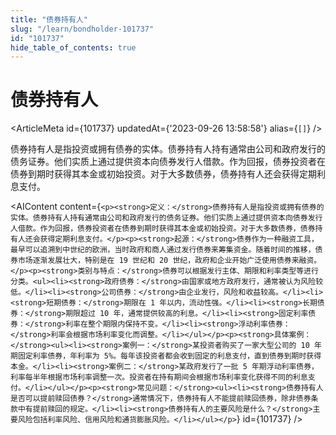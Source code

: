 ```yaml
---
title: "债券持有人"
slug: "/learn/bondholder-101737"
id: "101737"
hide_table_of_contents: true
---
```



# 债券持有人

<ArticleMeta id={101737} updatedAt={'2023-09-26 13:58:58'} alias={`[]`} />
<div className='border-solid border-b border-t-0 my-4 border-[var(--ifm-color-gray-300)]' />

债券持有人是指投资或拥有债券的实体。债券持有人持有通常由公司和政府发行的债务证券。他们实质上通过提供资本向债券发行人借款。作为回报，债券投资者在债券到期时获得其本金或初始投资。对于大多数债券，债券持有人还会获得定期利息支付。

<AIContent content={`<p><strong>定义：</strong>债券持有人是指投资或拥有债券的实体。债券持有人持有通常由公司和政府发行的债务证券。他们实质上通过提供资本向债券发行人借款。作为回报，债券投资者在债券到期时获得其本金或初始投资。对于大多数债券，债券持有人还会获得定期利息支付。</p><p><strong>起源：</strong>债券作为一种融资工具，最早可以追溯到中世纪的欧洲，当时政府和商人通过发行债券来筹集资金。随着时间的推移，债券市场逐渐发展壮大，特别是在 19 世纪和 20 世纪，政府和企业开始广泛使用债券来融资。</p><p><strong>类别与特点：</strong>债券可以根据发行主体、期限和利率类型等进行分类。<ul><li><strong>政府债券：</strong>由国家或地方政府发行，通常被认为风险较低。</li><li><strong>公司债券：</strong>由企业发行，风险和收益较高。</li><li><strong>短期债券：</strong>期限在 1 年以内，流动性强。</li><li><strong>长期债券：</strong>期限超过 10 年，通常提供较高的利息。</li><li><strong>固定利率债券：</strong>利率在整个期限内保持不变。</li><li><strong>浮动利率债券：</strong>利率会根据市场利率变化而调整。</li></ul></p><p><strong>具体案例：</strong><ul><li><strong>案例一：</strong>某投资者购买了一家大型公司的 10 年期固定利率债券，年利率为 5%。每年该投资者都会收到固定的利息支付，直到债券到期时获得本金。</li><li><strong>案例二：</strong>某政府发行了一批 5 年期浮动利率债券，利率每半年根据市场利率调整一次。投资者在持有期间会根据市场利率变化获得不同的利息支付。</li></ul></p><p><strong>常见问题：</strong><ul><li><strong>债券持有人是否可以提前赎回债券？</strong>通常情况下，债券持有人不能提前赎回债券，除非债券条款中有提前赎回的规定。</li><li><strong>债券持有人的主要风险是什么？</strong>主要风险包括利率风险、信用风险和通货膨胀风险。</li></ul></p>`} id={101737} />

